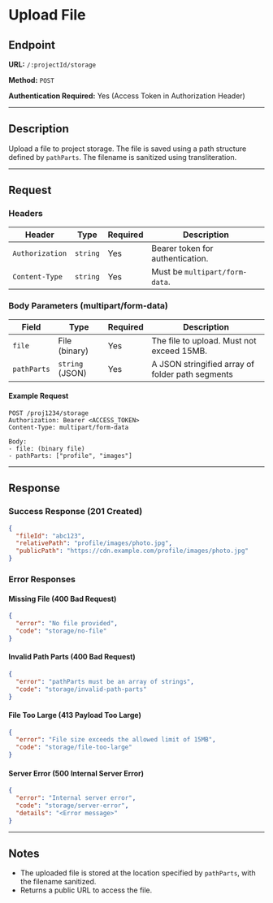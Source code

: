# Upload File

## Endpoint

**URL:** `/:projectId/storage`

**Method:** `POST`

**Authentication Required:** Yes (Access Token in Authorization Header)

---

## Description

Upload a file to project storage. The file is saved using a path structure defined by `pathParts`. The filename is sanitized using transliteration.

---

## Request

### Headers

| Header          | Type     | Required | Description                      |
| --------------- | -------- | -------- | -------------------------------- |
| `Authorization` | `string` | Yes      | Bearer token for authentication. |
| `Content-Type`  | `string` | Yes      | Must be `multipart/form-data`.   |

### Body Parameters (multipart/form-data)

| Field       | Type            | Required | Description                                      |
| ----------- | --------------- | -------- | ------------------------------------------------ |
| `file`      | File (binary)   | Yes      | The file to upload. Must not exceed 15MB.        |
| `pathParts` | `string` (JSON) | Yes      | A JSON stringified array of folder path segments |

#### Example Request

```http
POST /proj1234/storage
Authorization: Bearer <ACCESS_TOKEN>
Content-Type: multipart/form-data

Body:
- file: (binary file)
- pathParts: ["profile", "images"]
```

---

## Response

### Success Response (201 Created)

```json
{
  "fileId": "abc123",
  "relativePath": "profile/images/photo.jpg",
  "publicPath": "https://cdn.example.com/profile/images/photo.jpg"
}
```

### Error Responses

#### Missing File (400 Bad Request)

```json
{
  "error": "No file provided",
  "code": "storage/no-file"
}
```

#### Invalid Path Parts (400 Bad Request)

```json
{
  "error": "pathParts must be an array of strings",
  "code": "storage/invalid-path-parts"
}
```

#### File Too Large (413 Payload Too Large)

```json
{
  "error": "File size exceeds the allowed limit of 15MB",
  "code": "storage/file-too-large"
}
```

#### Server Error (500 Internal Server Error)

```json
{
  "error": "Internal server error",
  "code": "storage/server-error",
  "details": "<Error message>"
}
```

---

## Notes

- The uploaded file is stored at the location specified by `pathParts`, with the filename sanitized.
- Returns a public URL to access the file.

